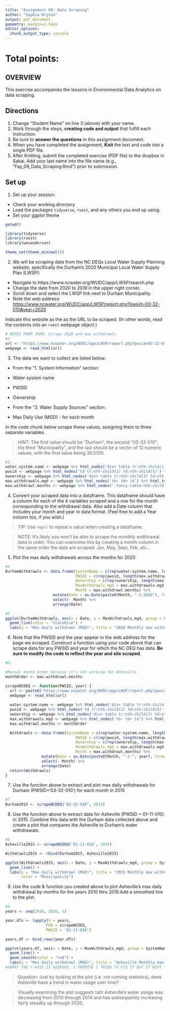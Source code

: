 ```yaml
---
title: "Assignment 09: Data Scraping"
author: "Sophia Bryson"
output: pdf_document
geometry: margin=2.54cm
editor_options: 
  chunk_output_type: console
---
```


# Total points:

## OVERVIEW

This exercise accompanies the lessons in Environmental Data Analytics on data scraping. 

## Directions
1. Change "Student Name" on line 3 (above) with your name.
2. Work through the steps, **creating code and output** that fulfill each instruction.
3. Be sure to **answer the questions** in this assignment document.
4. When you have completed the assignment, **Knit** the text and code into a single PDF file.
5. After Knitting, submit the completed exercise (PDF file) to the dropbox in Sakai. Add your last name into the file name (e.g., "Fay_09_Data_Scraping.Rmd") prior to submission.


## Set up 
1. Set up your session:

* Check your working directory
* Load the packages `tidyverse`, `rvest`, and any others you end up using.
* Set your ggplot theme

```r
getwd()

library(tidyverse)
library(rvest)
library(wesanderson)

theme_set(theme_minimal())


```

2. We will be scraping data from the NC DEQs Local Water Supply Planning website, specifically the Durham's 2020 Municipal Local Water Supply Plan (LWSP): 
 * Navigate to https://www.ncwater.org/WUDC/app/LWSP/search.php
 * Change the date from 2020 to 2019 in the upper right corner.
 * Scroll down and select the LWSP link next to Durham Municipality. 
 * Note the web address: <https://www.ncwater.org/WUDC/app/LWSP/report.php?pwsid=03-32-010&year=2020>

Indicate this website as the as the URL to be scraped. (In other words, read the contents into an
`rvest` webpage object.)

```r
# NOTES FROM JOHN: Scrape 2020 and max withdrawls
#2
url <- "https://www.ncwater.org/WUDC/app/LWSP/report.php?pwsid=03-32-010&year=2020"
webpage <- read_html(url)

```

3. The data we want to collect are listed below:

* From the "1. System Information" section:
 * Water system name
 * PWSID
 * Ownership
 
* From the "3. Water Supply Sources" section:
 * Max Daily Use (MGD) - for each month

In the code chunk below scrape these values, assigning them to three separate variables.

>HINT: The first value should be "Durham", the second "03-32-010", the third "Municipality", and the last should be a vector of 12 numeric values, with the first value being 36.0100.

```r
#3
water.system.name <- webpage %>% html_nodes('div+ table tr:nth-child(1) td:nth-child(2)') %>% html_text()
pwsid <- webpage %>% html_nodes('td tr:nth-child(1) td:nth-child(5)') %>% html_text()
ownership <- webpage %>% html_nodes('div+ table tr:nth-child(2) td:nth-child(4)') %>% html_text()
max.withdrawals.mgd <- webpage %>% html_nodes('th~ td+ td') %>% html_text()
max.withdrawl.months <- webpage %>% html_nodes('.fancy-table:nth-child(31) tr+ tr th') %>% html_text()

```


4. Convert your scraped data into a dataframe. This dataframe should have a column for each of the 4 variables scraped and a row for the month corresponding to the withdrawal data. Also add a Date column that includes your month and year in data format. (Feel free to add a Year column too, if you wish.)

>TIP: Use `rep()` to repeat a value when creating a dataframe.

>NOTE: It's likely you won't be able to scrape the monthly widthrawal data in order. You can overcome this by creating a month column in the same order the data are scraped: Jan, May, Sept, Feb, etc...

5. Plot the max daily withdrawals across the months for 2020

```r
#4
DurhamWithdrawls <- data.frame(SystemName = c(rep(water.system.name, length(max.withdrawals.mgd))),
                               PWSID = c(rep(pwsid, length(max.withdrawals.mgd))),
                               Ownership = c(rep(ownership, length(max.withdrawals.mgd))),
                               MaxWithdrawls_mgd = max.withdrawals.mgd,
                               Month = max.withdrawl.months) %>% 
                     mutate(Date = as.Date(paste0(Month, "-1-2020"), format = "%b-%d-%Y")) %>% 
                     select(- Month) %>% 
                     arrange(Date)

#5
ggplot(DurhamWithdrawls, aes(x = Date, y = MaxWithdrawls_mgd, group = SystemName)) +
  geom_line(color = "slateblue") + 
  labs(y = "Max daily withdrawl (MGD)", title = "2020 Monthly max withdrawls - \nDurham Public Water Supply")


```

6. Note that the PWSID and the year appear in the web address for the page we scraped. Construct a function using your code above that can scrape data for any PWSID and year for which the NC DEQ has data. **Be sure to modify the code to reflect the year and site scraped**.

```r
#6.

#Manual month order because it's not working for Asheville
monthOrder <- max.withdrawl.months

scrapeNCDEQ <- function(PWSID, year) {
  url <- paste0('https://www.ncwater.org/WUDC/app/LWSP/report.php?pwsid=', PWSID, '&year=', as.character(year))
  webpage <- read_html(url)
  
  water.system.name <- webpage %>% html_nodes('div+ table tr:nth-child(1) td:nth-child(2)') %>% html_text()
  pwsid <- webpage %>% html_nodes('td tr:nth-child(1) td:nth-child(5)') %>% html_text()
  ownership <- webpage %>% html_nodes('div+ table tr:nth-child(2) td:nth-child(4)') %>% html_text()
  max.withdrawals.mgd <- webpage %>% html_nodes('th~ td+ td') %>% html_text()
  max.withdrawl.months <- monthOrder

  Withdrawls <- data.frame(SystemName = c(rep(water.system.name, length(max.withdrawals.mgd))),
                               PWSID = c(rep(pwsid, length(max.withdrawals.mgd))),
                               Ownership = c(rep(ownership, length(max.withdrawals.mgd))),
                               MaxWithdrawls_mgd = max.withdrawals.mgd,
                               Month = max.withdrawl.months) %>% 
                mutate(Date = as.Date(paste0(Month, "-1-", year), format = "%b-%d-%Y")) %>% 
                select(- Month) %>% 
                arrange(Date)
  return(Withdrawls)
}


```

7. Use the function above to extract and plot max daily withdrawals for Durham (PWSID='03-32-010') for each month in 2015

```r
#7
Durham2015 <- scrapeNCDEQ('03-32-010', 2015)

```

8. Use the function above to extract data for Asheville (PWSID = 01-11-010) in 2015. Combine this data with the Durham data collected above and create a plot that compares the Asheville to Durham's water withdrawals.

```r
#8
Asheville2015 <- scrapeNCDEQ('01-11-010', 2015)

Withdrawls2015 <- rbind(Durham2015, Asheville2015)

ggplot(Withdrawls2015, aes(x = Date, y = MaxWithdrawls_mgd, group = SystemName, color = SystemName)) + 
  geom_line() + 
  labs(y = "Max daily withdrawl (MGD)", title = "2015 Monthly max withdrawls", 
       color = "Municipality")


```


9. Use the code & function you created above to plot Asheville's max daily withdrawal by months for the years 2010 thru 2019.Add a smoothed line to the plot.

```r
#9
years <- seq(2010, 2020, 1)

year.dfs <- lapply(X = years,
                  FUN = scrapeNCDEQ,
                  PWSID = '01-11-010')

years.df <- bind_rows(year.dfs)

ggplot(years.df, aes(x = Date, y = MaxWithdrawls_mgd, group = SystemName)) + 
  geom_line() + 
  geom_smooth(color = "red") + 
  labs(y = "Max daily withdrawl (MGD)", title = "Asheville Monthly max withdrawls, 2010-2020")  
#SORRY THE Y-AXIS IS HIDEOUS. I PROMISE I TRIED TO FIX IT BUT IT KEPT THROWING ERRORS. 

```

>Question: Just by looking at the plot (i.e. not running statistics), does Asheville have a trend in water usage over time?

> Visually examining the plot suggests taht Asheville's water usage was decreasing from 2010 through 2014 and has subsequently increasing fairly steadily up through 2020. 